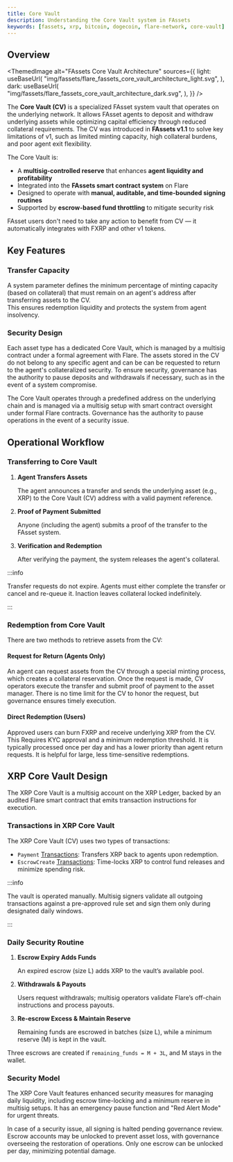 ```yaml
---
title: Core Vault
description: Understanding the Core Vault system in FAssets
keywords: [fassets, xrp, bitcoin, dogecoin, flare-network, core-vault]
---
```



## Overview

<ThemedImage
  alt="FAssets Core Vault Architecture"
  sources={{
    light: useBaseUrl(
      "img/fassets/flare_fassets_core_vault_architecture_light.svg",
    ),
    dark: useBaseUrl(
      "img/fassets/flare_fassets_core_vault_architecture_dark.svg",
    ),
  }}
/>

The **Core Vault (CV)** is a specialized FAsset system vault that operates on the underlying network.
It allows FAsset agents to deposit and withdraw underlying assets while optimizing capital efficiency through reduced collateral requirements.
The CV was introduced in **FAssets v1.1** to solve key limitations of v1, such as limited minting capacity, high collateral burdens, and poor agent exit flexibility.

The Core Vault is:

- A **multisig-controlled reserve** that enhances **agent liquidity and profitability**
- Integrated into the **FAssets smart contract system** on Flare
- Designed to operate with **manual, auditable, and time-bounded signing routines**
- Supported by **escrow-based fund throttling** to mitigate security risk

FAsset users don't need to take any action to benefit from CV — it automatically integrates with FXRP and other v1 tokens.

## Key Features

### Transfer Capacity

A system parameter defines the minimum percentage of minting capacity (based on collateral) that must remain on an agent's address after transferring assets to the CV.  
This ensures redemption liquidity and protects the system from agent insolvency.

### Security Design

Each asset type has a dedicated Core Vault, which is managed by a multisig contract under a formal agreement with Flare.
The assets stored in the CV do not belong to any specific agent and can be can be requested to return to the agent's collateralized security.
To ensure security, governance has the authority to pause deposits and withdrawals if necessary, such as in the event of a system compromise.

The Core Vault operates through a predefined address on the underlying chain and is managed via a multisig setup with smart contract oversight under formal Flare contracts.
Governance has the authority to pause operations in the event of a security issue.

## Operational Workflow

### Transferring to Core Vault

1. **Agent Transfers Assets**

   The agent announces a transfer and sends the underlying asset (e.g., XRP) to the Core Vault (CV) address with a valid payment reference.

2. **Proof of Payment Submitted**

   Anyone (including the agent) submits a proof of the transfer to the FAsset system.

3. **Verification and Redemption**

   After verifying the payment, the system releases the agent's collateral.

:::info

Transfer requests do not expire. Agents must either complete the transfer or cancel and re-queue it. Inaction leaves collateral locked indefinitely.

:::

### Redemption from Core Vault

There are two methods to retrieve assets from the CV:

#### Request for Return (Agents Only)

An agent can request assets from the CV through a special minting process, which creates a collateral reservation.
Once the request is made, CV operators execute the transfer and submit proof of payment to the asset manager.
There is no time limit for the CV to honor the request, but governance ensures timely execution.

#### Direct Redemption (Users)

Approved users can burn FXRP and receive underlying XRP from the CV.
This Requires KYC approval and a minimum redemption threshold.
It is typically processed once per day and has a lower priority than agent return requests.
It is helpful for large, less time-sensitive redemptions.

## XRP Core Vault Design

The XRP Core Vault is a multisig account on the XRP Ledger, backed by an audited Flare smart contract that emits transaction instructions for execution.

### Transactions in XRP Core Vault

The XRP Core Vault (CV) uses two types of transactions:

- `Payment` [Transactions](https://xrpl.org/docs/references/protocol/transactions/types/payment): Transfers XRP back to agents upon redemption.
- `EscrowCreate` [Transactions](https://xrpl.org/docs/references/protocol/transactions/types/escrowcreate): Time-locks XRP to control fund releases and minimize spending risk.

:::info

The vault is operated manually.
Multisig signers validate all outgoing transactions against a pre-approved rule set and sign them only during designated daily windows.

:::

### Daily Security Routine

1. **Escrow Expiry Adds Funds**

   An expired escrow (size L) adds XRP to the vault’s available pool.

2. **Withdrawals & Payouts**

   Users request withdrawals; multisig operators validate Flare’s off-chain instructions and process payouts.

3. **Re-escrow Excess & Maintain Reserve**

   Remaining funds are escrowed in batches (size L), while a minimum reserve (M) is kept in the vault.

Three escrows are created if `remaining_funds = M + 3L`, and M stays in the wallet.

### Security Model

The XRP Core Vault features enhanced security measures for managing daily liquidity, including escrow time-locking and a minimum reserve in multisig setups. It has an emergency pause function and "Red Alert Mode" for urgent threats.

In case of a security issue, all signing is halted pending governance review. Escrow accounts may be unlocked to prevent asset loss, with governance overseeing the restoration of operations. Only one escrow can be unlocked per day, minimizing potential damage.
